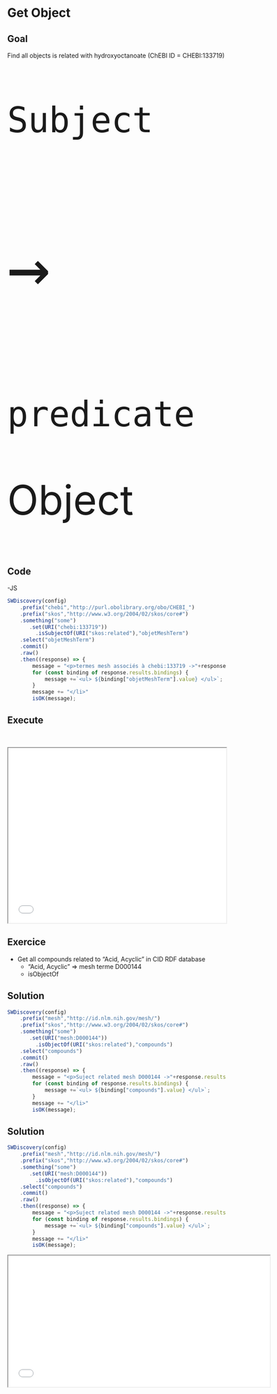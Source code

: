 # Get Object
## Goal
Find all objects is related with hydroxyoctanoate (ChEBI ID = CHEBI:133719)

::: {.absolute left=50 top=200 width="50" height="250" style="font-size:70pt; "}
`Subject`
:::
::: {.absolute left=480 top=135 width="250" height="250" style="font-size:145pt; "}
`→`
:::
::: {.absolute left=300 top=350 width="50" height="250" style="font-size:70pt; "}
`predicate`
:::
::: {.absolute left=750 top=200 width="50" height="250" style="font-size:70pt; "}
Object
:::


## Code
-JS
```.js
SWDiscovery(config)
    .prefix("chebi","http://purl.obolibrary.org/obo/CHEBI_")
    .prefix("skos","http://www.w3.org/2004/02/skos/core#")
    .something("some")
       .set(URI("chebi:133719"))
         .isSubjectOf(URI("skos:related"),"objetMeshTerm")
    .select("objetMeshTerm")
    .commit()
    .raw()
    .then((response) => {
        message = "<p>termes mesh associés à chebi:133719 ->"+response.results.bindings.length + "</p>" ;
        for (const binding of response.results.bindings) {
            message +=`<ul> ${binding["objetMeshTerm"].value} </ul>`;
        }
        message += "</li>"
        isOK(message);
```

## Execute
<br>
```{=html}
<iframe 
   src="../samples/get_objects.html" 
   width="500"
   height="400">
</iframe>
```

## Exercice

* Get all compounds related to "Acid, Acyclic" in CID RDF database
    + "Acid, Acyclic" => mesh terme D000144
    + isObjectOf

## Solution
```.js
SWDiscovery(config)
    .prefix("mesh","http://id.nlm.nih.gov/mesh/")
    .prefix("skos","http://www.w3.org/2004/02/skos/core#")
    .something("some")
       .set(URI("mesh:D000144"))
         .isObjectOf(URI("skos:related"),"compounds")
    .select("compounds")
    .commit()
    .raw()
    .then((response) => {
        message = "<p>Suject related mesh D000144 ->"+response.results.bindings.length + "</p>" ;
        for (const binding of response.results.bindings) {
            message +=`<ul> ${binding["compounds"].value} </ul>`;
        }
        message += "</li>"
        isOK(message);
```

## Solution
```.js
SWDiscovery(config)
    .prefix("mesh","http://id.nlm.nih.gov/mesh/")
    .prefix("skos","http://www.w3.org/2004/02/skos/core#")
    .something("some")
       .set(URI("mesh:D000144"))
         .isObjectOf(URI("skos:related"),"compounds")
    .select("compounds")
    .commit()
    .raw()
    .then((response) => {
        message = "<p>Suject related mesh D000144 ->"+response.results.bindings.length + "</p>" ;
        for (const binding of response.results.bindings) {
            message +=`<ul> ${binding["compounds"].value} </ul>`;
        }
        message += "</li>"
        isOK(message);
```
::: {.absolute right=0 top=200 style="background: white;"}
```{=html}
<iframe 
   src="../solutions/get_subjects.html" 
   width="600"
   height="300">
</iframe>
```
:::
